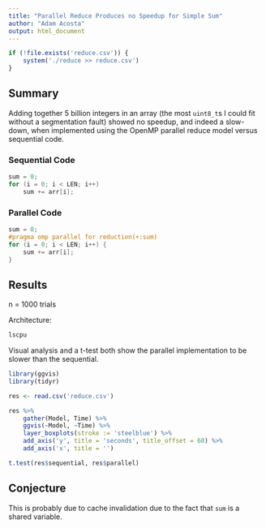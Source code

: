 ```yaml
---
title: "Parallel Reduce Produces no Speedup for Simple Sum"
author: "Adam Acosta"
output: html_document
---
```


```r
if (!file.exists('reduce.csv')) {
    system('./reduce >> reduce.csv')
}
```

## Summary

Adding together 5 billion integers in an array (the most `uint8_t`s I could fit 
without a segmentation fault) showed no speedup, and indeed a slow-down, when 
implemented using the OpenMP parallel reduce model versus sequential code.

### Sequential Code

```c
sum = 0;
for (i = 0; i < LEN; i++)
	sum += arr[i];
```

### Parallel Code

```c
sum = 0;
#pragma omp parallel for reduction(+:sum)
for (i = 0; i < LEN; i++) {
	sum += arr[i];
}
```

## Results

n = 1000 trials

Architecture:

```bash
lscpu
```

Visual analysis and a t-test both show the parallel implementation to be 
slower than the sequential.

```r
library(ggvis)
library(tidyr)

res <- read.csv('reduce.csv')

res %>%
    gather(Model, Time) %>%
    ggvis(~Model, ~Time) %>%
    layer_boxplots(stroke := 'steelblue') %>%
    add_axis('y', title = 'seconds', title_offset = 60) %>%
    add_axis('x', title = '')

t.test(res$sequential, res$parallel)
```


## Conjecture

This is probably due to cache invalidation due to the fact that `sum` is a shared 
variable. 
